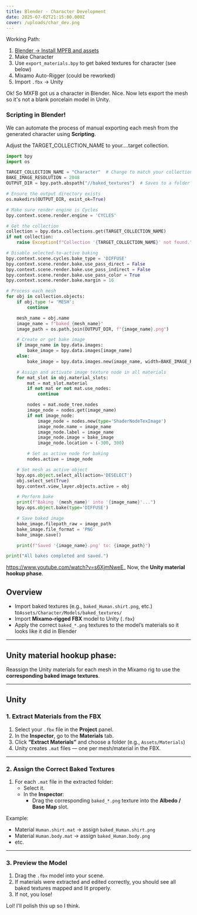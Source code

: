 ```yaml
---
title: Blender - Character Development
date: 2025-07-02T21:15:00.000Z
cover: /uploads/char_dev.png
---
```


Working Path:

1. [Blender -> Install MPFB and assets](https://www.youtube.com/watch?v=s6XjmNweE_0)
2. Make Character
3. Use `export_materials.bpy` to get baked textures for character (see below)
4. Mixamo Auto-Rigger (could be reworked)
5. Import `.fbx` -> Unity

Ok! So MXFB got us a character in Blender. Nice. Now lets export the mesh so it's not a blank porcelain model in Unity.

### Scripting in Blender!

We can automate the process of manual exporting each mesh from the generated character using **Scripting**.

Adjust the TARGET_COLLECTION_NAME to your....target collection.

```py
import bpy
import os

TARGET_COLLECTION_NAME = "Character"  # Change to match your collection
BAKE_IMAGE_RESOLUTION = 2048
OUTPUT_DIR = bpy.path.abspath("//baked_textures")  # Saves to a folder next to your .blend

# Ensure the output directory exists
os.makedirs(OUTPUT_DIR, exist_ok=True)

# Make sure render engine is Cycles
bpy.context.scene.render.engine = 'CYCLES'

# Get the collection
collection = bpy.data.collections.get(TARGET_COLLECTION_NAME)
if not collection:
    raise Exception(f"Collection '{TARGET_COLLECTION_NAME}' not found.")

# Disable selected-to-active baking
bpy.context.scene.cycles.bake_type = 'DIFFUSE'
bpy.context.scene.render.bake.use_pass_direct = False
bpy.context.scene.render.bake.use_pass_indirect = False
bpy.context.scene.render.bake.use_pass_color = True
bpy.context.scene.render.bake.margin = 16

# Process each mesh
for obj in collection.objects:
    if obj.type != 'MESH':
        continue

    mesh_name = obj.name
    image_name = f"baked_{mesh_name}"
    image_path = os.path.join(OUTPUT_DIR, f"{image_name}.png")

    # Create or get bake image
    if image_name in bpy.data.images:
        bake_image = bpy.data.images[image_name]
    else:
        bake_image = bpy.data.images.new(image_name, width=BAKE_IMAGE_RESOLUTION, height=BAKE_IMAGE_RESOLUTION)

    # Assign and activate image texture node in all materials
    for mat_slot in obj.material_slots:
        mat = mat_slot.material
        if not mat or not mat.use_nodes:
            continue

        nodes = mat.node_tree.nodes
        image_node = nodes.get(image_name)
        if not image_node:
            image_node = nodes.new(type='ShaderNodeTexImage')
            image_node.name = image_name
            image_node.label = image_name
            image_node.image = bake_image
            image_node.location = (-300, 300)

        # Set as active node for baking
        nodes.active = image_node

    # Set mesh as active object
    bpy.ops.object.select_all(action='DESELECT')
    obj.select_set(True)
    bpy.context.view_layer.objects.active = obj

    # Perform bake
    print(f"Baking '{mesh_name}' into '{image_name}'...")
    bpy.ops.object.bake(type='DIFFUSE')

    # Save baked image
    bake_image.filepath_raw = image_path
    bake_image.file_format = 'PNG'
    bake_image.save()

    print(f"Saved '{image_name}.png' to: {image_path}")

print("All bakes completed and saved.")
```

https://www.youtube.com/watch?v=s6XjmNweE_
Now, the **Unity material hookup phase**.

## Overview

* Import baked textures (e.g., `baked_Human.shirt.png`, etc.) to`Assets/Character/Models/baked_textures/`
* Import **Mixamo-rigged FBX** model to Unity (`.fbx`)
* Apply the correct `baked_*.png` textures to the model’s materials so it looks like it did in Blender

---

## Unity material hookup phase:

Reassign the Unity materials for each mesh in the Mixamo rig to use the **corresponding baked image textures**.

---

## Unity

### 1. Extract Materials from the FBX

1. Select your `.fbx` file in the **Project** panel.
2. In the **Inspector**, go to the **Materials** tab.
3. Click **“Extract Materials”** and choose a folder (e.g., `Assets/Materials`)
4. Unity creates `.mat` files — one per mesh/material in the FBX.

---

### 2. Assign the Correct Baked Textures

1. For each `.mat` file in the extracted folder:
   * Select it.
   * In the **Inspector**:
     * Drag the corresponding `baked_*.png` texture into the **Albedo / Base Map** slot.

Example:

* Material `Human.shirt.mat` → assign `baked_Human.shirt.png`
* Material `Human.body.mat` → assign `baked_Human.body.png`
* etc.

---

### 3. Preview the Model

1. Drag the `.fbx` model into your scene.
2. If materials were extracted and edited correctly, you should see all baked textures mapped and lit properly.
3. If not, you lose!

Lol! I'll polish this up so I think.
